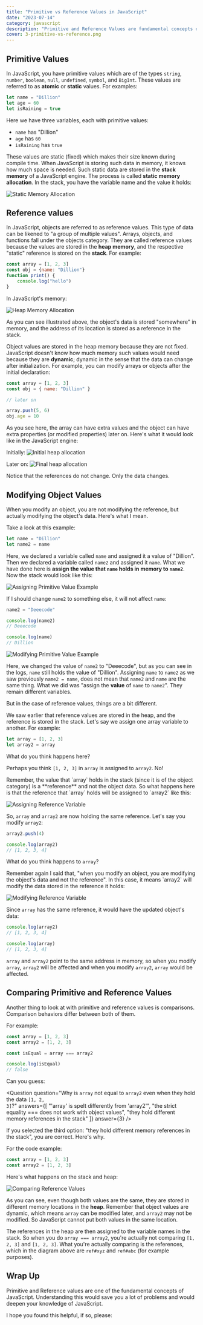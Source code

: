 ```yaml
---
title: "Primitive vs Reference Values in JavaScript"
date: "2023-07-14"
category: javascript
description: "Primitive and Reference Values are fundamental concepts of JavaScript. Here's what they mean with examples."
cover: 3-primitive-vs-reference.png
---
```


## Primitive Values

In JavaScript, you have primitive values which are of the types `string`, `number`, `boolean`, `null`, `undefined`, `symbol`, and `BigInt`. These values are referred to as **atomic** or **static** values. For examples:

```js
let name = "Dillion"
let age = 60
let isRaining = true
```

Here we have three variables, each with primitive values:

- `name` has "Dillion"
- `age` has `60`
- `isRaining` has `true`

These values are static (fixed) which makes their size known during compile time. When JavaScript is storing such data in memory, it knows how much space is needed. Such static data are stored in the **stack memory** of a JavaScript engine. The process is called **static memory allocation**. In the stack, you have the variable name and the value it holds:

![Static Memory Allocation](/articles/primitive-reference-values/static-memory-allocation.png)

## Reference values

In JavaScript, objects are referred to as reference values. This type of data can be likened to "a group of multiple values". Arrays, objects, and functions fall under the objects category. They are called reference values because the values are stored in the **heap memory**, and the respective "static" reference is stored on the **stack**. For example:

```js
const array = [1, 2, 3]
const obj = {name: "Dillion"}
function print() {
    console.log("hello")
}
```

In JavaScript's memory:

![Heap Memory Allocation](/articles/primitive-reference-values/heap-memory-allocation.png)

As you can see illustrated above, the object's data is stored "somewhere" in memory, and the address of its location is stored as a reference in the stack.

Object values are stored in the heap memory because they are not fixed. JavaScript doesn't know how much memory such values would need because they are **dynamic**; dynamic in the sense that the data can change after initialization. For example, you can modify arrays or objects after the initial declaration:

```js
const array = [1, 2, 3]
const obj = { name: "Dillion" }

// later on

array.push(5, 6)
obj.age = 10
```

As you see here, the array can have extra values and the object can have extra properties (or modified properties) later on. Here's what it would look like in the JavaScript engine:


Initially:
![Initial heap allocation](/articles/primitive-reference-values/initial-heap-allocation.png)

Later on:
![Final heap allocation](/articles/primitive-reference-values/final-heap-allocation.png)

<Important>
    Notice that the references do not change. Only the data changes.
</Important>

## Modifying Object Values

When you modify an object, you are not modifying the reference, but actually modifying the object's data. Here's what I mean.

Take a look at this example:

```js
let name = "Dillion"
let name2 = name
```

Here, we declared a variable called `name` and assigned it a value of "Dillion". Then we declared a variable called `name2` and assigned it `name`. What we have done here is **assign the value that `name` holds in memory to `name2`**. Now the stack would look like this:

![Assigning Primitive Value Example](/articles/primitive-reference-values/assign-primitive-variable.png)

If I should change `name2` to something else, it will not affect `name`:

```js
name2 = "Deeecode"

console.log(name2)
// Deeecode

console.log(name)
// Dillion
```

![Modifying Primitive Value Example](/articles/primitive-reference-values/modify-primitive-variable.png)

Here, we changed the value of `name2` to "Deeecode", but as you can see in the logs, `name` still holds the value of "Dillion". Assigning `name` to `name2` as we saw previously `name2 = name`, does not mean that `name2` and `name` are the same thing. What we did was "assign the **value** of `name` to `name2`". They remain different variables.

But in the case of reference values, things are a bit different.

We saw earlier that reference values are stored in the heap, and the reference is stored in the stack. Let's say we assign one array variable to another. For example:

```js
let array = [1, 2, 3]
let array2 = array
```

What do you think happens here?

Perhaps you think `[1, 2, 3]` in `array` is assigned to `array2`. No!

<Important>
Remember, the value that `array` holds in the stack (since it is of the object category) is a **reference** and not the object data. So what happens here is that the reference that  `array` holds will be assigned to `array2` like this:
</Important>

![Assigning Reference Variable](/articles/primitive-reference-values/assign-reference-variable.png)

So, `array` and `array2` are now holding the same reference. Let's say you modify `array2`:

```js
array2.push(4)

console.log(array2)
// [1, 2, 3, 4]
```

What do you think happens to `array`?

<Important>
Remember again I said that, "when you modify an object, you are modifying the object's data and not the reference". In this case, it means `array2` will modify the data stored in the reference it holds:
</Important>

![Modifying Reference Variable](/articles/primitive-reference-values/modify-reference-variable.png)

Since `array` has the same reference, it would have the updated object's data:

```js
console.log(array2)
// [1, 2, 3, 4]

console.log(array)
// [1, 2, 3, 4]
```

`array` and `array2` point to the same address in memory, so when you modify `array`, `array2` will be affected and when you modify `array2`, `array` would be affected.

## Comparing Primitive and Reference Values

Another thing to look at with primitive and reference values is comparisons. Comparison behaviors differ between both of them.

For example:

```js
const array = [1, 2, 3]
const array2 = [1, 2, 3]

const isEqual = array === array2

console.log(isEqual)
// false
```

Can you guess:

<Question
question="Why is <code>array</code> not equal to <code>array2</code> even when they hold the data <code>[1, 2, 3]</code>?"
  answers={[
   "'array' is spelt differently from 'array2'", "the strict equality === does not work with object values", "they hold different memory references in the stack" 
  ]}
  answer={3}
/>

If you selected the third option: "they hold different memory references in the stack", you are correct. Here's why.

For the code example:

```js
const array = [1, 2, 3]
const array2 = [1, 2, 3]
```

Here's what happens on the stack and heap:

![Comparing Reference Values](/articles/primitive-reference-values/compare-reference-values.png)

As you can see, even though both values are the same, they are stored in different memory locations in the **heap**. Remember that object values are dynamic, which means `array` can be modified later, and `array2` may not be modified. So JavaScript cannot put both values in the same location.

The references in the heap are then assigned to the variable names in the stack. So when you do `array === array2`, you're actually not comparing `[1, 2, 3]` and `[1, 2, 3]`. What you're actually comparing is the references, which in the diagram above are `ref#xyz` and `ref#abc` (for example purposes).

## Wrap Up

Primitive and Reference values are one of the fundamental concepts of JavaScript. Understanding this would save you a lot of problems and would deepen your knowledge of JavaScript.

I hope you found this helpful, if so, please:
